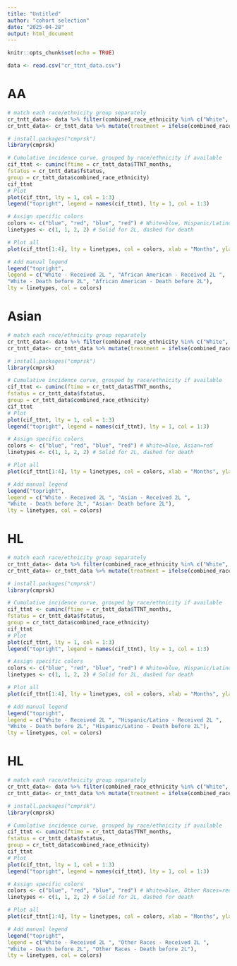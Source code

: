 ```yaml
---
title: "Untitled"
author: "cohort selection"
date: "2025-04-28"
output: html_document
---
```


```r
knitr::opts_chunk$set(echo = TRUE)
```

```r
data <- read.csv("cr_ttnt_data.csv")
```
# AA
```r
# match each race/ethnicity group separately
cr_tntt_data<- data %>% filter(combined_race_ethnicity %in% c("White", "African American" ))
cr_tntt_data<- cr_tntt_data %>% mutate(treatment = ifelse(combined_race_ethnicity == "White",0,1))

# install.packages("cmprsk")
library(cmprsk)

# Cumulative incidence curve, grouped by race/ethnicity if available
cif_ttnt <- cuminc(ftime = cr_tntt_data$TTNT_months,
fstatus = cr_tntt_data$fstatus,
group = cr_tntt_data$combined_race_ethnicity)
cif_ttnt
# Plot
plot(cif_ttnt, lty = 1, col = 1:3)
legend("topright", legend = names(cif_ttnt), lty = 1, col = 1:3)

# Assign specific colors
colors <- c("blue", "red", "blue", "red") # White=blue, Hispanic/Latino=red
linetypes <- c(1, 1, 2, 2) # Solid for 2L, dashed for death

# Plot all
plot(cif_ttnt[1:4], lty = linetypes, col = colors, xlab = "Months", ylab = "Cumulative incidence")

# Add manual legend
legend("topright",
legend = c("White - Received 2L ", "African American - Received 2L ",
"White - Death before 2L", "African American - Death before 2L"),
lty = linetypes, col = colors)
```
# Asian
```r
# match each race/ethnicity group separately
cr_tntt_data<- data %>% filter(combined_race_ethnicity %in% c("White", "Asian" ))
cr_tntt_data<- cr_tntt_data %>% mutate(treatment = ifelse(combined_race_ethnicity == "White",0,1))

# install.packages("cmprsk")
library(cmprsk)

# Cumulative incidence curve, grouped by race/ethnicity if available
cif_ttnt <- cuminc(ftime = cr_tntt_data$TTNT_months,
fstatus = cr_tntt_data$fstatus,
group = cr_tntt_data$combined_race_ethnicity)
cif_ttnt
# Plot
plot(cif_ttnt, lty = 1, col = 1:3)
legend("topright", legend = names(cif_ttnt), lty = 1, col = 1:3)

# Assign specific colors
colors <- c("blue", "red", "blue", "red") # White=blue, Asian=red
linetypes <- c(1, 1, 2, 2) # Solid for 2L, dashed for death

# Plot all
plot(cif_ttnt[1:4], lty = linetypes, col = colors, xlab = "Months", ylab = "Cumulative incidence")

# Add manual legend
legend("topright",
legend = c("White - Received 2L ", "Asian - Received 2L ",
"White - Death before 2L", "Asian- Death before 2L"),
lty = linetypes, col = colors)
```
# HL
```r
# match each race/ethnicity group separately
cr_tntt_data<- data %>% filter(combined_race_ethnicity %in% c("White", "Hispanic or Latino" ))
cr_tntt_data<- cr_tntt_data %>% mutate(treatment = ifelse(combined_race_ethnicity == "White",0,1))

# install.packages("cmprsk")
library(cmprsk)

# Cumulative incidence curve, grouped by race/ethnicity if available
cif_ttnt <- cuminc(ftime = cr_tntt_data$TTNT_months,
fstatus = cr_tntt_data$fstatus,
group = cr_tntt_data$combined_race_ethnicity)
cif_ttnt
# Plot
plot(cif_ttnt, lty = 1, col = 1:3)
legend("topright", legend = names(cif_ttnt), lty = 1, col = 1:3)

# Assign specific colors
colors <- c("blue", "red", "blue", "red") # White=blue, Hispanic/Latino=red
linetypes <- c(1, 1, 2, 2) # Solid for 2L, dashed for death

# Plot all
plot(cif_ttnt[1:4], lty = linetypes, col = colors, xlab = "Months", ylab = "Cumulative incidence")

# Add manual legend
legend("topright",
legend = c("White - Received 2L ", "Hispanic/Latino - Received 2L ",
"White - Death before 2L", "Hispanic/Latino - Death before 2L"),
lty = linetypes, col = colors)
```

# HL
```r
# match each race/ethnicity group separately
cr_tntt_data<- data %>% filter(combined_race_ethnicity %in% c("White", "Other Races" ))
cr_tntt_data<- cr_tntt_data %>% mutate(treatment = ifelse(combined_race_ethnicity == "White",0,1))

# install.packages("cmprsk")
library(cmprsk)

# Cumulative incidence curve, grouped by race/ethnicity if available
cif_ttnt <- cuminc(ftime = cr_tntt_data$TTNT_months,
fstatus = cr_tntt_data$fstatus,
group = cr_tntt_data$combined_race_ethnicity)
cif_ttnt
# Plot
plot(cif_ttnt, lty = 1, col = 1:3)
legend("topright", legend = names(cif_ttnt), lty = 1, col = 1:3)

# Assign specific colors
colors <- c("blue", "red", "blue", "red") # White=blue, Other Races=red
linetypes <- c(1, 1, 2, 2) # Solid for 2L, dashed for death

# Plot all
plot(cif_ttnt[1:4], lty = linetypes, col = colors, xlab = "Months", ylab = "Cumulative incidence")

# Add manual legend
legend("topright",
legend = c("White - Received 2L ", "Other Races - Received 2L ",
"White - Death before 2L", "Other Races - Death before 2L"),
lty = linetypes, col = colors)
```



